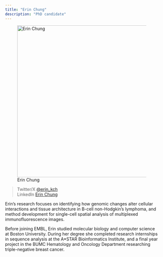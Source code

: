 ```yaml
---
title: "Erin Chung"
description: "PhD candidate"
---
```


![Erin Chung](chung_photo_s.jpg){width=500 fig-align="center"}

>Twitter/X         [@erin_kch](https://twitter.com/erin_kch) \
>LinkedIn          [Erin Chung](https://www.linkedin.com/in/erin-kch/) \

Erin's research focuses on identifying how genomic changes alter cellular interactions and tissue architecture in B-cell non-Hodgkin's lymphoma, and method development for single-cell spatial analysis of multiplexed immunofluorescence images.

Before joining EMBL, Erin studied molecular biology and computer science at Boston University. During her degree she completed research internships in sequence analysis at the A*STAR Bioinformatics Institute, and a final year project in the BUMC Hematology and Oncology Department researching triple-negative breast cancer. 

